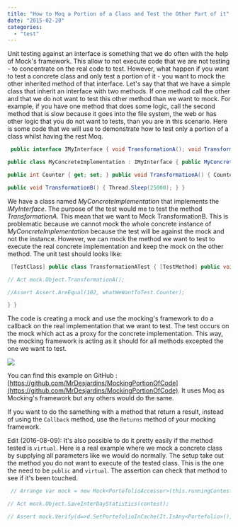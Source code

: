 ```yaml
---
title: "How to Moq a Portion of a Class and Test the Other Part of it"
date: "2015-02-20"
categories: 
  - "test"
---
```


Unit testing against an interface is something that we do often with the help of Mock's framework. This allow to not execute code that we are not testing - to concentrate on the real code to test. However, what happen if you want to test a concrete class and only test a portion of it - you want to mock the other inherited method of that interface. Let's say that that we have a simple class that inherit an interface with two methods. If one method call the other and that we do not want to test this other method than we want to mock. For example, if you have one method that does some logic, call the second method that is slow because it goes into the file system, the web or has other logic that you do not want to tests, than you are in this scenario. Here is some code that we will use to demonstrate how to test only a portion of a class whilst having the rest Moq.


```csharp
 public interface IMyInterface { void TransformationA(); void TransformationB(); }

public class MyConcreteImplementation : IMyInterface { public MyConcreteImplementation(int counter) { Counter = counter; }

public int Counter { get; set; } public void TransformationA() { Counter++; TransformationB(); Counter++; }

public void TransformationB() { Thread.Sleep(25000); } } 
```

We have a class named _MyConcreteImplementation_ that implements the _IMyInterface_. The purpose of the test would me to test the method _TransformationA_. This mean that we want to Mock TransformationB. This is problematic because we cannot mock the whole concrete instance of _MyConcreteImplementation_ because the test will be against the mock and not the instance. However, we can mock the method we want to test to execute the real concrete implementation and keep the mock on the other method. The unit test should looks like:


```csharp
 [TestClass] public class TransformationATest { [TestMethod] public void MyTest() { //Arrange var whatWeWantToTest = new MyConcreteImplementation(100); var mock = new Mock<IMyInterface>(); mock.Setup(d => d.TransformationA()).Callback(whatWeWantToTest.TransformationA); // -- We do nothing for B --

// Act mock.Object.TransformationA();

//Assert Assert.AreEqual(102, whatWeWantToTest.Counter);

} } 
```

The code is creating a mock and use the mocking's framework to do a callback on the real implementation that we want to test. The test occurs on the mock which act as a proxy for the concrete implementation. This way, the mocking framework is acting as it should for all methods excepted the one we want to test.

![](/images/blog/MyTestGreen.png)

You can find this example on GitHub : [https://github.com/MrDesjardins/MockingPortionOfCode](https://github.com/MrDesjardins/MockingPortionOfCode). It uses Moq as Mocking's framework but any others would do the same.

If you want to do the samething with a method that return a result, instead of using the `Callback` method, use the `Returns` method of your mocking framework.

Edit (2016-08-09): It's also possible to do it pretty easily if the method tested is `virtual`. Here is a real example where we mock a concrete class by supplying all parameters like we would do normally. The setup take out the method you do not want to execute of the tested class. This is the one the need to be `public` and `virtual`. The assertion can check that method to see if it's been touched. 

```csharp
 // Arrange var mock = new Mock<PortefolioAccessor>(this.runningContest.Object, this.unitOfWork.Object, this.UnitOfWorkDapper.Object, this.portefolioRepository.Object, this.cache.Object); mock.Setup(d => d.SetPortefolioInCache(It.IsAny<Portefolio>(), false));

// Act mock.Object.SaveInterDayStatistics(contest);

// Assert mock.Verify(d=>d.SetPortefolioInCache(It.IsAny<Portefolio>(), false), Times.Exactly(1)); 
```
